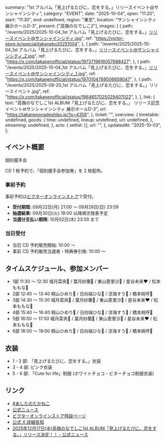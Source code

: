   summary: "1st アルバム「見上げるたびに、恋をする。」リリースイベント@サンシャインシティ",
  category: "EVENT",
  date: "2025-10-04",
  open: "11:20",
  start: "11:30",
  end: undefined,
  region: "東京",
  location: "サンシャインシティ 展示ホールD-3",
  present: ["高嶺のなでしこ2"],
  images: [
    {
      path: "/events/2025/2025-10-04_1st アルバム「見上げるたびに、恋をする。」リリースイベント@サンシャインシティ.jpg",
      ref: "https://victor-store.jp/special/takaneko20251004",
    },
    {
      path: "/events/2025/2025-10-04_1st アルバム「見上げるたびに、恋をする。」リリースイベント@サンシャインシティ_2.jpg",
      ref: "https://x.com/takanenofficial/status/1973719616057688427",
    },
    {
      path: "/events/2025/2025-10-04_1st アルバム「見上げるたびに、恋をする。」リリースイベント@サンシャインシティ_1.jpg",
      ref: "https://x.com/takanenofficial/status/1970104789506859047",
    },
    {
      path: "/events/2025/2025-09-20_1st アルバム「見上げるたびに、恋をする。」リリースイベント.jpg",
      ref: "https://x.com/takanenofficial/status/1964657025029407022",
    },
  ],
  link: {
    text: "高嶺のなでしこ1st ALBUM「見上げるたびに、恋をする。」 リリース記念イベントatサンシャインシティ 展示ホールD-3",
    url: "https://takanenonadeshiko.jp/?p=4356",
  },
  ticket: "",
  overview: {
    timetable: undefined,
    goods: {
      time: undefined,
      lineup: undefined,
      url: undefined,
    },
    streaming: undefined,
  },
  acts: {
    setlist: [],
    url: "",
  },
  updatedAt: "2025-10-03",
};

## イベント概要

個別握手会

CD 1 枚予約で、「個別握手会参加券」を 2 枚配布。

### 事前予約

事前予約は[ビクターオンラインストア](https://victor-store.jp/special/takaneko20251004)で受付。

- **受付期間:** 09月22日(月) 21:00 〜 09月28日(日) 23:59
- **抽選結果:** 09月30日(火) 18:00 以降順次発表予定
- **当選分支払い期限:** 10月02日(木) 23:59 まで

### 当日受付

- 当日 CD 予約販売開始: 10:00 〜
- 事前 CD 予約販売当選者・特典券引換: 10:00 〜

## タイムスケジュール、参加メンバー

- 1部 11:30 〜 12:30 城月菜央💛 / 葉月紗蘭🤍 / 東山恵里沙🧡 / 星谷未来❤ / 松本ももな🎀
- 2部 12:40 〜 13:40 籾山ひめり💙 / 日向端ひな💜 / 涼海すう🩵 / 橋本桃呼🩷
- 3部 14:30 〜 15:30 城月菜央💛 / 葉月紗蘭🤍 / 東山恵里沙🧡 / 星谷未来❤ / 松本ももな🎀
- 4部 15:40 〜 16:40 籾山ひめり💙 / 日向端ひな💜 / 涼海すう🩵 / 橋本桃呼🩷
- 5部 16:50 〜 17:50 城月菜央💛 / 葉月紗蘭🤍 / 東山恵里沙🧡 / 星谷未来❤ / 松本ももな🎀
- 6部 18:00 〜 19:00 籾山ひめり💙 / 日向端ひな💜 / 涼海すう🩵 / 橋本桃呼🩷

## 衣装

- 1 - 2 部: 「見上げるたびに、恋をする。」衣装
- 3 - 4 部: ピンク衣装
- 5 - 6 部: 「Cute for life」制服 (ホワイトチョコ・ビターチョコ制服衣装)

## リンク

- [#あしたのたかねこ](https://x.com/takanenofficial/status/1974082014614622388)
- [公式ニュース](https://takanenonadeshiko.jp/?p=4356)
- [ビクターオンラインストア特設ページ](https://victor-store.jp/special/takaneko20251004)
- [公式 X 詳細告知](https://x.com/takanenofficial/status/1970104789506859047)
- [2025年12月17日(水)高嶺のなでしこ1st ALBUM「見上げるたびに、恋をする。」リリース決定！！ - 公式ニュース](https://takanenonadeshiko.jp/?p=4248)
